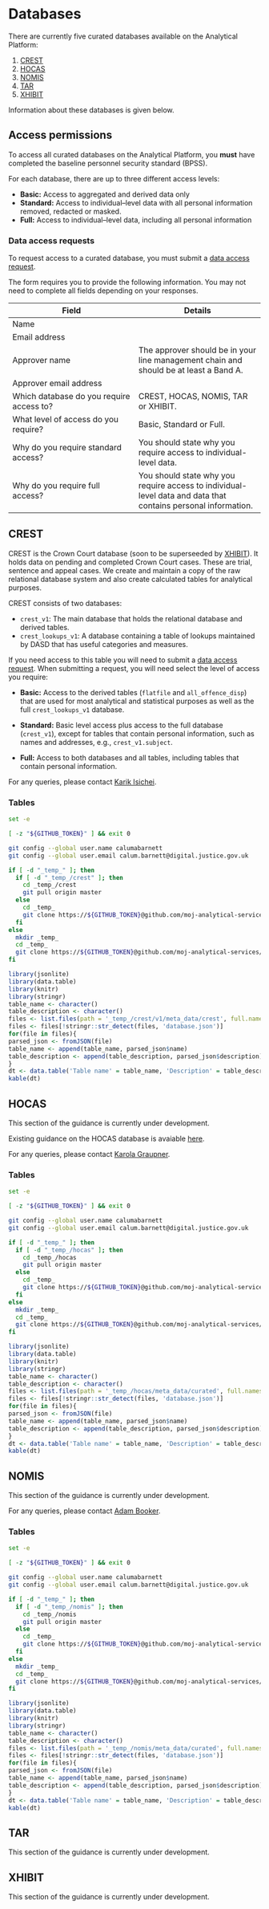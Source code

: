 # Databases

There are currently five curated databases available on the Analytical Platform:

1.  [CREST](#crest)
2.  [HOCAS](#hocas)
3.  [NOMIS](#nomis)
4.  [TAR](#tar)
5.  [XHIBIT](#xhibit)

Information about these databases is given below.

## Access permissions

To access all curated databases on the Analytical Platform, you __must__ have completed the baseline personnel security standard (BPSS).

For each database, there are up to three different access levels:

*   __Basic:__ Access to aggregated and derived data only
*   __Standard:__ Access to individual--level data with all personal information removed, redacted or masked.
*   __Full:__ Access to individual--level data, including all personal information

### Data access requests{#data-access-requests}

To request access to a curated database, you must submit a [data access request](https://forms.office.com/Pages/ResponsePage.aspx?id=KEeHxuZx_kGp4S6MNndq2BOEgSXQX71KliRRhdF6GWNUN0RVNDFaSjFPTVg1Q1pJWE8yUjFaSVdVSSQlQCN0PWcu).

The form requires you to provide the following information. You may not need to complete all fields depending on your responses.

Field                                    | Details
-----------------------------------------|-----------------------------------------
Name                                     |
Email address                            |
Approver name                            | The approver should be in your line management chain and should be at least a Band A.
Approver email address                   |
Which database do you require access to? | CREST, HOCAS, NOMIS, TAR or XHIBIT.
What level of access do you require?     | Basic, Standard or Full.
Why do you require standard access?      | You should state why you require access to individual-level data.
Why do you require full access?          | You should state why you require access to individual-level data and data that contains personal information.

## CREST{#crest}

CREST is the Crown Court database (soon to be superseeded by [XHIBIT](#xhibit)). It holds data on pending and completed Crown Court cases. These are trial, sentence and appeal cases. We create and maintain a copy of the raw relational database system and also create calculated tables for analytical purposes.

CREST consists of two databases:

*   `crest_v1`: The main database that holds the relational database and derived tables.
*   `crest_lookups_v1`: A database containing a table of lookups maintained by DASD that has useful categories and measures.

If you need access to this table you will need to submit a [data access request](#data-access-requests). When submitting a request, you will need select the level of access you require:

*   __Basic:__ Access to the derived tables (`flatfile` and `all_offence_disp`) that are used for most analytical and statistical purposes as well as the full `crest_lookups_v1` database.

*   __Standard:__ Basic level access plus access to the full database (`crest_v1`), except for tables that contain personal information, such as names and addresses, e.g., `crest_v1.subject`.

*   __Full:__ Access to both databases and all tables, including tables that contain personal information.

For any queries, please contact [Karik Isichei](mailto:karik.isichei@digital.justice.gov.uk).

### Tables

```bash
set -e

[ -z "${GITHUB_TOKEN}" ] && exit 0

git config --global user.name calumabarnett
git config --global user.email calum.barnett@digital.justice.gov.uk

if [ -d "_temp_" ]; then
  if [ -d "_temp_/crest" ]; then
    cd _temp_/crest
    git pull origin master
  else
    cd _temp_
    git clone https://${GITHUB_TOKEN}@github.com/moj-analytical-services/crest_engineering_draft.git crest
  fi
else
  mkdir _temp_
  cd _temp_
  git clone https://${GITHUB_TOKEN}@github.com/moj-analytical-services/crest_engineering_draft.git crest
fi
```

```r
library(jsonlite)
library(data.table)
library(knitr)
library(stringr)
table_name <- character()
table_description <- character()
files <- list.files(path = '_temp_/crest/v1/meta_data/crest', full.names = TRUE)
files <- files[!stringr::str_detect(files, 'database.json')]
for(file in files){
parsed_json <- fromJSON(file)
table_name <- append(table_name, parsed_json$name)
table_description <- append(table_description, parsed_json$description)
}
dt <- data.table('Table name' = table_name, 'Description' = table_description)
kable(dt)
```

## HOCAS{#hocas}

This section of the guidance is currently under development.

Existing guidance on the HOCAS database is avaiable [here](https://github.com/moj-analytical-services/airflow-hocas-to-athena/blob/master/README.md).

For any queries, please contact [Karola Graupner](mailto:karola.graupner@digital.justice.gov.uk).

### Tables

```bash
set -e

[ -z "${GITHUB_TOKEN}" ] && exit 0

git config --global user.name calumabarnett
git config --global user.email calum.barnett@digital.justice.gov.uk

if [ -d "_temp_" ]; then
  if [ -d "_temp_/hocas" ]; then
    cd _temp_/hocas
    git pull origin master
  else
    cd _temp_
    git clone https://${GITHUB_TOKEN}@github.com/moj-analytical-services/airflow-hocas-to-athena.git hocas
  fi
else
  mkdir _temp_
  cd _temp_
  git clone https://${GITHUB_TOKEN}@github.com/moj-analytical-services/airflow-hocas-to-athena.git hocas
fi
```

```r
library(jsonlite)
library(data.table)
library(knitr)
library(stringr)
table_name <- character()
table_description <- character()
files <- list.files(path = '_temp_/hocas/meta_data/curated', full.names = TRUE)
files <- files[!stringr::str_detect(files, 'database.json')]
for(file in files){
parsed_json <- fromJSON(file)
table_name <- append(table_name, parsed_json$name)
table_description <- append(table_description, parsed_json$description)
}
dt <- data.table('Table name' = table_name, 'Description' = table_description)
kable(dt)
```

## NOMIS{#nomis}

This section of the guidance is currently under development.

For any queries, please contact [Adam Booker](mailto:adam.booker@digital.justice.gov.uk).

### Tables

```bash
set -e

[ -z "${GITHUB_TOKEN}" ] && exit 0

git config --global user.name calumabarnett
git config --global user.email calum.barnett@digital.justice.gov.uk

if [ -d "_temp_" ]; then
  if [ -d "_temp_/nomis" ]; then
    cd _temp_/nomis
    git pull origin master
  else
    cd _temp_
    git clone https://${GITHUB_TOKEN}@github.com/moj-analytical-services/airflow-nomis-transform.git nomis
  fi
else
  mkdir _temp_
  cd _temp_
  git clone https://${GITHUB_TOKEN}@github.com/moj-analytical-services/airflow-nomis-transform.git nomis
fi
```

```r
library(jsonlite)
library(data.table)
library(knitr)
library(stringr)
table_name <- character()
table_description <- character()
files <- list.files(path = '_temp_/nomis/meta_data/curated', full.names = TRUE)
files <- files[!stringr::str_detect(files, 'database.json')]
for(file in files){
parsed_json <- fromJSON(file)
table_name <- append(table_name, parsed_json$name)
table_description <- append(table_description, parsed_json$description)
}
dt <- data.table('Table name' = table_name, 'Description' = table_description)
kable(dt)
```

## TAR{#tar}

This section of the guidance is currently under development.

## XHIBIT{#xhibit}

This section of the guidance is currently under development.

<!-- ### Tables

```bash
set -e

[ -z "${GITHUB_TOKEN}" ] && exit 0

git config --global user.name calumabarnett
git config --global user.email calum.barnett@digital.justice.gov.uk

if [ -d "_temp_" ]; then
  if [ -d "_temp_/xhibit" ]; then
    cd _temp_/xhibit
    git pull origin master
  else
    cd _temp_
    git clone https://${GITHUB_TOKEN}@github.com/moj-analytical-services/airflow-xhibit-ap.git xhibit
  fi
else
  mkdir _temp_
  cd _temp_
  git clone https://${GITHUB_TOKEN}@github.com/moj-analytical-services/airflow-xhibit-ap.git xhibit
fi
```

```r
library(jsonlite)
library(data.table)
library(knitr)
library(stringr)
table_name <- character()
table_description <- character()
files <- list.files(path = '_temp_/hocas/meta_data/curated', full.names = TRUE)
files <- files[!stringr::str_detect(files, 'database.json')]
for(file in files){
parsed_json <- fromJSON(file)
table_name <- append(table_name, parsed_json$name)
table_description <- append(table_description, parsed_json$description)
}
dt <- data.table('Table name' = table_name, 'Description' = table_description)
kable(dt)
``` -->
